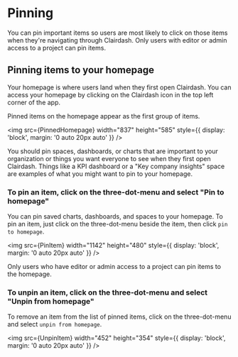 
# Pinning

You can pin important items so users are most likely to click on those items when they're navigating through Clairdash. Only users with editor or admin access to a project can pin items.

## Pinning items to your homepage

Your homepage is where users land when they first open Clairdash. You can access your homepage by clicking on the Clairdash icon in the top left corner of the app.

Pinned items on the homepage appear as the first group of items.

<img
  src={PinnedHomepage}
  width="837"
  height="585"
  style={{ display: 'block', margin: '0 auto 20px auto' }}
/>

You should pin spaces, dashboards, or charts that are important to your organization or things you want everyone to see when they first open Clairdash. Things like a KPI dashboard or a "Key company insights" space are examples of what you might want to pin to your homepage.

### To pin an item, click on the three-dot-menu and select "Pin to homepage"

You can pin saved charts, dashboards, and spaces to your homepage. To pin an item, just click on the three-dot-menu beside the item, then click `pin to homepage`.

<img
  src={PinItem}
  width="1142"
  height="480"
  style={{ display: 'block', margin: '0 auto 20px auto' }}
/>

Only users who have editor or admin access to a project can pin items to the homepage.

### To unpin an item, click on the three-dot-menu and select "Unpin from homepage"

To remove an item from the list of pinned items, click on the three-dot-menu and select `unpin from homepage`.

<img
  src={UnpinItem}
  width="452"
  height="354"
  style={{ display: 'block', margin: '0 auto 20px auto' }}
/>
